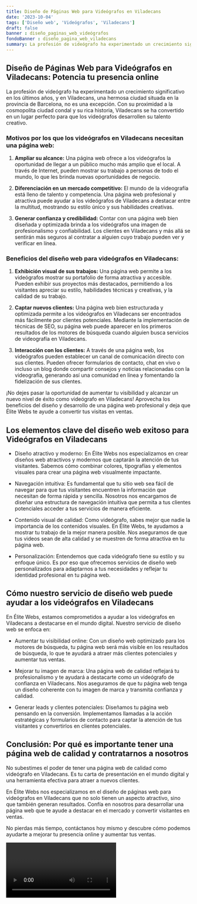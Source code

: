 ```yaml
---
title: Diseño de Páginas Web para Videógrafos en Viladecans
date: '2023-10-04'
tags: ['Diseño web', 'Videógrafos', 'Viladecans']
draft: false
banner : diseño_paginas_web_videógrafos
fondoBanner : diseño_pagina_web_viladecans
summary: La profesión de videógrafo ha experimentado un crecimiento significativo en los últimos años, y en Viladecans, una hermosa ciudad situada en la provincia de Barcelona, no es una excepción. Con su proximidad a la cosmopolita ciudad condal y su rica historia, Viladecans se ha convertido en un lugar perfecto para que los videógrafos desarrollen su talento creativo.
---
```


## Diseño de Páginas Web para Videógrafos en Viladecans: Potencia tu presencia online

La profesión de videógrafo ha experimentado un crecimiento significativo en los últimos años, y en Viladecans, una hermosa ciudad situada en la provincia de Barcelona, no es una excepción. Con su proximidad a la cosmopolita ciudad condal y su rica historia, Viladecans se ha convertido en un lugar perfecto para que los videógrafos desarrollen su talento creativo.

### Motivos por los que los videógrafos en Viladecans necesitan una página web:

1. **Ampliar su alcance:** Una página web ofrece a los videógrafos la oportunidad de llegar a un público mucho más amplio que el local. A través de Internet, pueden mostrar su trabajo a personas de todo el mundo, lo que les brinda nuevas oportunidades de negocio.

2. **Diferenciación en un mercado competitivo:** El mundo de la videografía está lleno de talento y competencia. Una página web profesional y atractiva puede ayudar a los videógrafos de Viladecans a destacar entre la multitud, mostrando su estilo único y sus habilidades creativas.

3. **Generar confianza y credibilidad:** Contar con una página web bien diseñada y optimizada brinda a los videógrafos una imagen de profesionalismo y confiabilidad. Los clientes en Viladecans y más allá se sentirán más seguros al contratar a alguien cuyo trabajo pueden ver y verificar en línea.

### Beneficios del diseño web para videógrafos en Viladecans:

1. **Exhibición visual de sus trabajos:** Una página web permite a los videógrafos mostrar su portafolio de forma atractiva y accesible. Pueden exhibir sus proyectos más destacados, permitiendo a los visitantes apreciar su estilo, habilidades técnicas y creativas, y la calidad de su trabajo.

2. **Captar nuevos clientes:** Una página web bien estructurada y optimizada permite a los videógrafos en Viladecans ser encontrados más fácilmente por clientes potenciales. Mediante la implementación de técnicas de SEO, su página web puede aparecer en los primeros resultados de los motores de búsqueda cuando alguien busca servicios de videografía en Viladecans.

3. **Interacción con los clientes:** A través de una página web, los videógrafos pueden establecer un canal de comunicación directo con sus clientes. Pueden ofrecer formularios de contacto, chat en vivo o incluso un blog donde compartir consejos y noticias relacionadas con la videografía, generando así una comunidad en línea y fomentando la fidelización de sus clientes.

¡No dejes pasar la oportunidad de aumentar tu visibilidad y alcanzar un nuevo nivel de éxito como videógrafo en Viladecans! Aprovecha los beneficios del diseño y desarrollo de una página web profesional y deja que Élite Webs te ayude a convertir tus visitas en ventas.

<GifSeo />

<Cta />

## Los elementos clave del diseño web exitoso para Videógrafos en Viladecans

- Diseño atractivo y moderno: En Élite Webs nos especializamos en crear diseños web atractivos y modernos que captarán la atención de tus visitantes. Sabemos cómo combinar colores, tipografías y elementos visuales para crear una página web visualmente impactante.

- Navegación intuitiva: Es fundamental que tu sitio web sea fácil de navegar para que tus visitantes encuentren la información que necesitan de forma rápida y sencilla. Nosotros nos encargamos de diseñar una estructura de navegación intuitiva que permita a tus clientes potenciales acceder a tus servicios de manera eficiente.

- Contenido visual de calidad: Como videógrafo, sabes mejor que nadie la importancia de los contenidos visuales. En Élite Webs, te ayudamos a mostrar tu trabajo de la mejor manera posible. Nos aseguramos de que tus videos sean de alta calidad y se muestren de forma atractiva en tu página web.

- Personalización: Entendemos que cada videógrafo tiene su estilo y su enfoque único. Es por eso que ofrecemos servicios de diseño web personalizados para adaptarnos a tus necesidades y reflejar tu identidad profesional en tu página web.

## Cómo nuestro servicio de diseño web puede ayudar a los videógrafos en Viladecans

En Élite Webs, estamos comprometidos a ayudar a los videógrafos en Viladecans a destacarse en el mundo digital. Nuestro servicio de diseño web se enfoca en:

- Aumentar tu visibilidad online: Con un diseño web optimizado para los motores de búsqueda, tu página web será más visible en los resultados de búsqueda, lo que te ayudará a atraer más clientes potenciales y aumentar tus ventas.

- Mejorar tu imagen de marca: Una página web de calidad reflejará tu profesionalismo y te ayudará a destacarte como un videógrafo de confianza en Viladecans. Nos aseguramos de que tu página web tenga un diseño coherente con tu imagen de marca y transmita confianza y calidad.

- Generar leads y clientes potenciales: Diseñamos tu página web pensando en la conversión. Implementamos llamadas a la acción estratégicas y formularios de contacto para captar la atención de tus visitantes y convertirlos en clientes potenciales.

## Conclusión: Por qué es importante tener una página web de calidad y contratarnos a nosotros

No subestimes el poder de tener una página web de calidad como videógrafo en Viladecans. Es tu carta de presentación en el mundo digital y una herramienta efectiva para atraer a nuevos clientes.

En Élite Webs nos especializamos en el diseño de páginas web para videógrafos en Viladecans que no solo tienen un aspecto atractivo, sino que también generan resultados. Confía en nosotros para desarrollar una página web que te ayude a destacar en el mercado y convertir visitantes en ventas.

No pierdas más tiempo, contáctanos hoy mismo y descubre cómo podemos ayudarte a mejorar tu presencia online y aumentar tus ventas.

<Video />

<CtaBot job='Videógrafos' city='Viladecans'/>

<Gmaps query='Viladecans+españa+maps' />